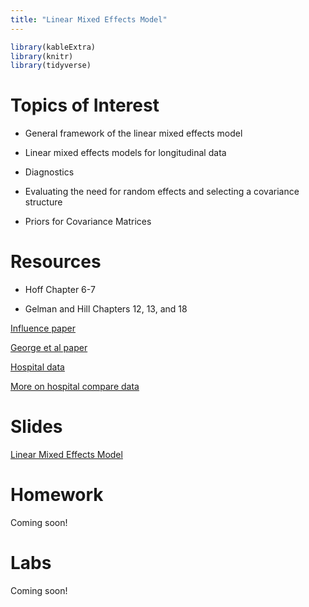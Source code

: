 ```yaml
---
title: "Linear Mixed Effects Model"
---
```


```r
library(kableExtra)
library(knitr)
library(tidyverse)
```


# Topics of Interest

- General framework of the linear mixed effects model

- Linear mixed effects models for longitudinal data

- Diagnostics

- Evaluating the need for random effects and selecting a covariance structure

- Priors for Covariance Matrices





# Resources

- Hoff Chapter 6-7

- Gelman and Hill Chapters 12, 13, and 18

[Influence paper](https://journal.r-project.org/archive/2012-2/RJournal_2012-2_Nieuwenhuis~et~al.pdf)

[George et al paper](https://arxiv.org/pdf/1510.00842v2.pdf)

[Hospital data](https://github.com/donnemartin/hospital-quality)

[More on hospital compare data](https://rpubs.com/D_Cypher/BestHospitals)

# Slides


[Linear Mixed Effects Model](decks/lmm_01_deck.html)
<!--- [Diagnostics for the Linear Mixed Effects Model](decks/lmm_02_deck.Rmd) --->



# Homework

Coming soon!

# Labs

Coming soon!




